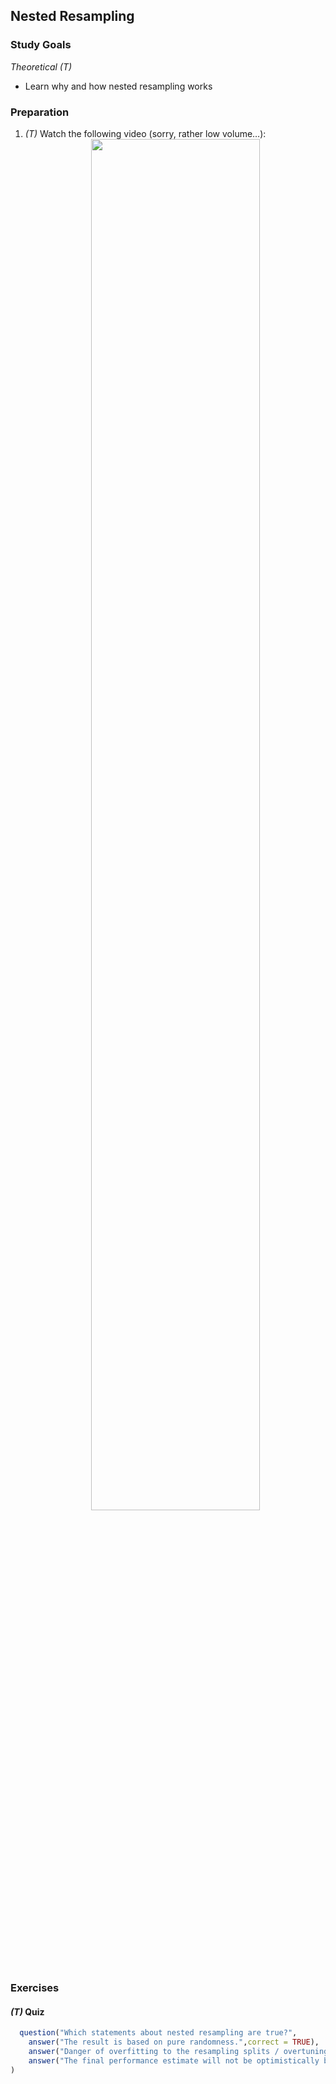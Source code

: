 ## Nested Resampling

### Study Goals

*Theoretical (T)*

- Learn why and how nested resampling works

### Preparation

1.  *(T)* Watch the following video  (sorry, rather low volume...):
    <center>
    ![](https://www.youtube.com/watch?v=pFWVIGPpupk&t=0s&index=3&list=PLMyWaJl2LoXyhFvMjtbBGs0Pi8khHbKm3){width="75%"}
    </center>


### Exercises

#### *(T)* Quiz

```r
  question("Which statements about nested resampling are true?",
    answer("The result is based on pure randomness.",correct = TRUE),
    answer("Danger of overfitting to the resampling splits / overtuning!",correct = TRUE),
    answer("The final performance estimate will not be optimistically biased.")
)
```